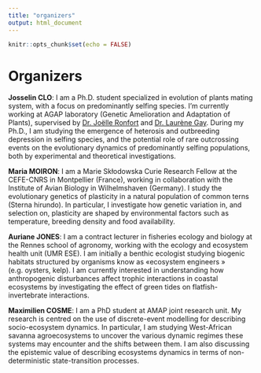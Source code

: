 ```yaml
---
title: "organizers"
output: html_document
---
```


```r
knitr::opts_chunk$set(echo = FALSE)
```

# Organizers

**Josselin CLO**: I am a Ph.D. student specialized in evolution of plants mating system, with a focus on predominantly selfing species. I’m currently working at AGAP laboratory (Genetic Amelioration and Adaptation of Plants), supervised by [Dr. Joëlle Ronfort](https://www.researchgate.net/profile/Joelle_Ronfort) and [Dr. Laurène Gay](https://sites.google.com/site/evolutionarybiologylaurenegay/home). During my Ph.D., I am studying the emergence of heterosis and outbreeding depression in selfing species, and the potential role of rare outcrossing events on the evolutionary dynamics of predominantly selfing populations, both by experimental and theoretical investigations.

**Maria MOIRON**: I am a Marie Skłodowska Curie Research Fellow at the CEFE-CNRS in Montpellier (France), working in collaboration with the Institute of Avian Biology in Wilhelmshaven (Germany). I study the evolutionary genetics of plasticity in a natural population of common terns (Sterna hirundo). In particular, I investigate how genetic variation in, and selection on, plasticity are shaped by environmental factors such as temperature, breeding density and food availability.

**Auriane JONES**: I am a contract lecturer in fisheries ecology and biology at the  Rennes school of agronomy, working with the ecology and ecosystem health unit (UMR ESE). I am initially a benthic ecologist studying biogenic habitats structured by organisms know as «ecosystem engineers » (e.g. oysters, kelp). I am currently interested in understanding how anthropogenic disturbances affect trophic interactions in coastal ecosystems by investigating the effect of green tides on flatfish-invertebrate interactions.

**Maximilien COSME**: I am a PhD student at AMAP joint research unit. My research is centred on the use of discrete-event modelling for describing socio-ecosystem dynamics. In particular, I am studying West-African savanna agroecosystems to uncover the various dynamic regimes these systems may encounter and the shifts between them. I am also discussing the epistemic value of describing ecosystems dynamics in terms of non-deterministic state-transition processes.
